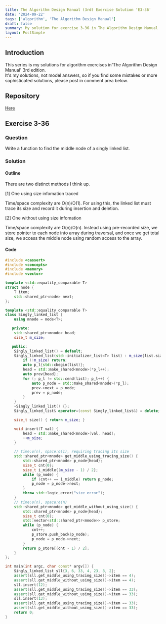 ```yaml
---
title: The Algorithm Design Manual (3rd) Exercise Solution 'E3-36'
date: '2024-09-22'
tags: ['algorithm', 'The Algorithm Design Manual']
draft: false
summary: My solution for exercise 3-36 in The Algorithm Design Manual
layout: PostSimple
---
```


<TOCInline toc={props.toc} toHeading={5} asDisclosure={true} />

## Introduction

This series is my solutions for algorithm exercises in'The Algorithm Design Manual' 3rd edition.  
It's my solutions, not model answers, so if you find some mistakes or more sophisticated solutions, please post in comment area below.

## Repository

[Here](https://github.com/dede-20191130/tadm-solutions)

## Exercise 3-36

### Question

Write a function to find the middle node of a singly linked list.

### Solution

#### Outline

There are two distinct methods I think up.

\[1\] One using size infomation traced

Time/space complexity are O(n)/O(1). For using this, the linked list must trace its size and record it during insertion and deletion.

\[2\] One without using size infomation

Time/space complexity are O(n)/O(n). Instead using pre-recorded size, we store pointer to each node into array during traversal, and once we get total size, we access the middle node using random access to the array.

#### Code

```cpp
#include <cassert>
#include <concepts>
#include <memory>
#include <vector>

template <std::equality_comparable T>
struct node {
    T item;
    std::shared_ptr<node> next;
};

template <std::equality_comparable T>
class Singly_linked_list {
    using mnode = node<T>;

   private:
    std::shared_ptr<mnode> head;
    size_t m_size;

   public:
    Singly_linked_list() = default;
    Singly_linked_list(std::initializer_list<T> list) : m_size{list.size()} {
        if (!m_size) return;
        auto p_l{std::cbegin(list)};
        head = std::make_shared<mnode>(*p_l++);
        auto prev{head};
        for (; p_l != std::cend(list); p_l++) {
            auto p_node = std::make_shared<mnode>(*p_l);
            prev->next = p_node;
            prev = p_node;
        }
    }
    ~Singly_linked_list() {};
    Singly_linked_list& operator=(const Singly_linked_list&) = delete;

    size_t size() { return m_size; }

    void insert(T val) {
        head = std::make_shared<mnode>(val, head);
        ++m_size;
    }

    // time:ʘ(n), space:ʘ(1), requiring tracing its size
    std::shared_ptr<mnode> get_middle_using_tracing_size() {
        std::shared_ptr<mnode> p_node{head};
        size_t cnt{0};
        size_t i_middle{(m_size - 1) / 2};
        while (p_node) {
            if (cnt++ == i_middle) return p_node;
            p_node = p_node->next;
        }
        throw std::logic_error("size error");
    }
    // time:ʘ(n), space:ʘ(n)
    std::shared_ptr<mnode> get_middle_without_using_size() {
        std::shared_ptr<mnode> p_node{head};
        size_t cnt{0};
        std::vector<std::shared_ptr<mnode>> p_store;
        while (p_node) {
            cnt++;
            p_store.push_back(p_node);
            p_node = p_node->next;
        }
        return p_store[(cnt - 1) / 2];
    }
};

int main(int argc, char const* argv[]) {
    Singly_linked_list sll{3, 6, 33, 4, 23, 8, 2};
    assert(sll.get_middle_using_tracing_size()->item == 4);
    assert(sll.get_middle_without_using_size()->item == 4);
    sll.insert(12);
    assert(sll.get_middle_using_tracing_size()->item == 33);
    assert(sll.get_middle_without_using_size()->item == 33);
    sll.insert(13);
    assert(sll.get_middle_using_tracing_size()->item == 33);
    assert(sll.get_middle_without_using_size()->item == 33);
    return 0;
}

```
